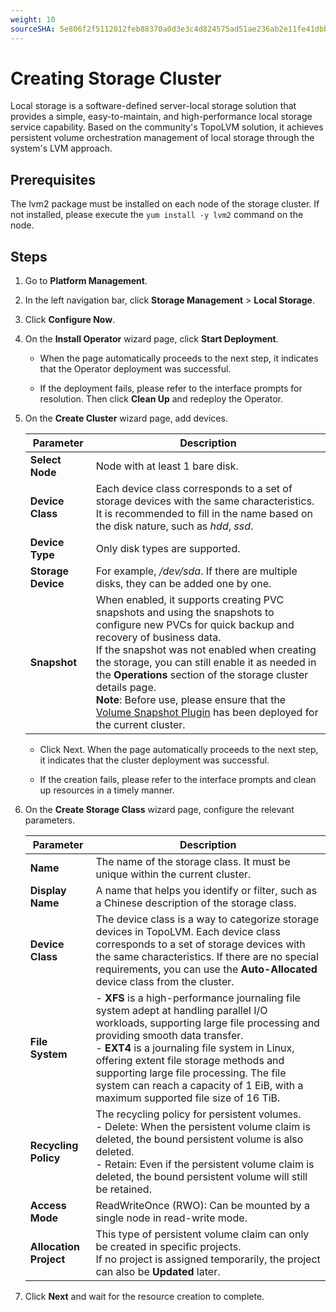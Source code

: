 ```yaml
---
weight: 10
sourceSHA: 5e806f2f5112012feb88370a0d3e3c4d824575ad51ae236ab2e11fe41dbb103b
---
```


# Creating Storage Cluster

Local storage is a software-defined server-local storage solution that provides a simple, easy-to-maintain, and high-performance local storage service capability. Based on the community's TopoLVM solution, it achieves persistent volume orchestration management of local storage through the system's LVM approach.

## Prerequisites

The lvm2 package must be installed on each node of the storage cluster. If not installed, please execute the `yum install -y lvm2` command on the node.

## Steps

1. Go to **Platform Management**.

2. In the left navigation bar, click **Storage Management** > **Local Storage**.

3. Click **Configure Now**.

4. On the **Install Operator** wizard page, click **Start Deployment**.

   - When the page automatically proceeds to the next step, it indicates that the Operator deployment was successful.

   - If the deployment fails, please refer to the interface prompts for resolution. Then click **Clean Up** and redeploy the Operator.

5. On the **Create Cluster** wizard page, add devices.

   | Parameter       | Description                                                                                                                                                                           |
   | -------- | ---------------------------------------------------------------------------------------------------------------------------------------------------------------------------- |
   | **Select Node** | Node with at least 1 bare disk.                                                                                                                                                              |
   | **Device Class**  | Each device class corresponds to a set of storage devices with the same characteristics. It is recommended to fill in the name based on the disk nature, such as *hdd*, *ssd*.                                                              |
   | **Device Type** | Only disk types are supported.                                                                                                                                                                     |
   | **Storage Device** | For example, */dev/sda*. If there are multiple disks, they can be added one by one.                                                                                                                                                   |
   | **Snapshot**   | When enabled, it supports creating PVC snapshots and using the snapshots to configure new PVCs for quick backup and recovery of business data. <br />If the snapshot was not enabled when creating the storage, you can still enable it as needed in the **Operations** section of the storage cluster details page. <br />**Note**: Before use, please ensure that the [Volume Snapshot Plugin](/configure/storage/functions/snapshot_con.mdx) has been deployed for the current cluster. |

   - Click Next. When the page automatically proceeds to the next step, it indicates that the cluster deployment was successful.

   - If the creation fails, please refer to the interface prompts and clean up resources in a timely manner.

6. On the **Create Storage Class** wizard page, configure the relevant parameters.

   | Parameter       | Description                                                                                                                                                          |
   | -------- | ----------------------------------------------------------------------------------------------------------------------------------------------------------- |
   | **Name**   | The name of the storage class. It must be unique within the current cluster.                                                                                                                                           |
   | **Display Name** | A name that helps you identify or filter, such as a Chinese description of the storage class.                                                                                                                                  |
   | **Device Class**  | The device class is a way to categorize storage devices in TopoLVM. Each device class corresponds to a set of storage devices with the same characteristics. If there are no special requirements, you can use the **Auto-Allocated** device class from the cluster.                                                                                |
   | **File System** | - **XFS** is a high-performance journaling file system adept at handling parallel I/O workloads, supporting large file processing and providing smooth data transfer. <br />- **EXT4** is a journaling file system in Linux, offering extent file storage methods and supporting large file processing. The file system can reach a capacity of 1 EiB, with a maximum supported file size of 16 TiB. |
   | **Recycling Policy** | The recycling policy for persistent volumes. <br />- Delete: When the persistent volume claim is deleted, the bound persistent volume is also deleted. <br />- Retain: Even if the persistent volume claim is deleted, the bound persistent volume will still be retained.                                                                                |
   | **Access Mode** | ReadWriteOnce (RWO): Can be mounted by a single node in read-write mode.                                                                                                                                 |
   | **Allocation Project** | This type of persistent volume claim can only be created in specific projects. <br />If no project is assigned temporarily, the project can also be **Updated** later.                                                                                                            |

7. Click **Next** and wait for the resource creation to complete.
